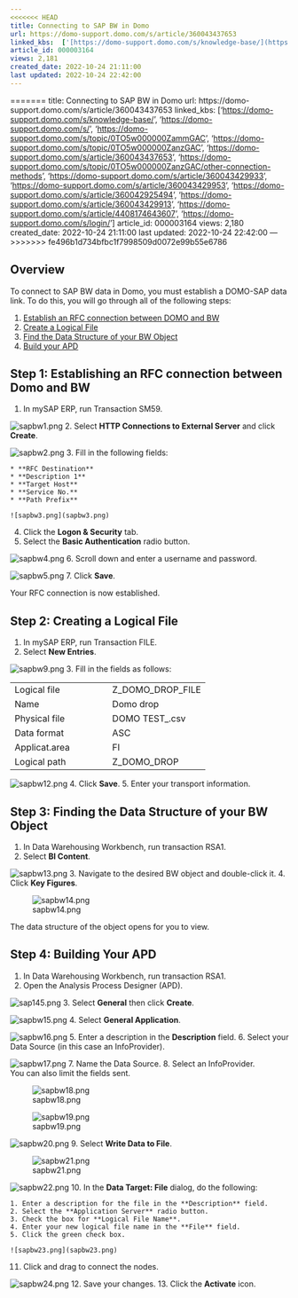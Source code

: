 ```yaml
---
<<<<<<< HEAD
title: Connecting to SAP BW in Domo
url: https://domo-support.domo.com/s/article/360043437653
linked_kbs:  ['[https://domo-support.domo.com/s/knowledge-base/](https://domo-support.domo.com/s/knowledge-base/)', '[https://domo-support.domo.com/s/](https://domo-support.domo.com/s/)', '[https://domo-support.domo.com/s/topic/0TO5w000000ZammGAC](https://domo-support.domo.com/s/topic/0TO5w000000ZammGAC)', '[https://domo-support.domo.com/s/topic/0TO5w000000ZanzGAC](https://domo-support.domo.com/s/topic/0TO5w000000ZanzGAC)', '[https://domo-support.domo.com/s/article/360043437653](https://domo-support.domo.com/s/article/360043437653)', '[https://domo-support.domo.com/s/topic/0TO5w000000ZanzGAC/other-connection-methods](https://domo-support.domo.com/s/topic/0TO5w000000ZanzGAC/other-connection-methods)', '[https://domo-support.domo.com/s/article/360043429933](https://domo-support.domo.com/s/article/360043429933)', '[https://domo-support.domo.com/s/article/360043429953](https://domo-support.domo.com/s/article/360043429953)', '[https://domo-support.domo.com/s/article/360042925494](https://domo-support.domo.com/s/article/360042925494)', '[https://domo-support.domo.com/s/article/360043429913](https://domo-support.domo.com/s/article/360043429913)', '[https://domo-support.domo.com/s/article/4408174643607](https://domo-support.domo.com/s/article/4408174643607)', '[https://domo-support.domo.com/s/login/](https://domo-support.domo.com/s/login/)']
article_id: 000003164
views: 2,181
created_date: 2022-10-24 21:11:00
last updated: 2022-10-24 22:42:00
---
```

=======
title: Connecting to SAP BW in Domo
url: https://domo-support.domo.com/s/article/360043437653
linked_kbs:  ['[https://domo-support.domo.com/s/knowledge-base/](https://domo-support.domo.com/s/knowledge-base/)', '[https://domo-support.domo.com/s/](https://domo-support.domo.com/s/)', '[https://domo-support.domo.com/s/topic/0TO5w000000ZammGAC](https://domo-support.domo.com/s/topic/0TO5w000000ZammGAC)', '[https://domo-support.domo.com/s/topic/0TO5w000000ZanzGAC](https://domo-support.domo.com/s/topic/0TO5w000000ZanzGAC)', '[https://domo-support.domo.com/s/article/360043437653](https://domo-support.domo.com/s/article/360043437653)', '[https://domo-support.domo.com/s/topic/0TO5w000000ZanzGAC/other-connection-methods](https://domo-support.domo.com/s/topic/0TO5w000000ZanzGAC/other-connection-methods)', '[https://domo-support.domo.com/s/article/360043429933](https://domo-support.domo.com/s/article/360043429933)', '[https://domo-support.domo.com/s/article/360043429953](https://domo-support.domo.com/s/article/360043429953)', '[https://domo-support.domo.com/s/article/360042925494](https://domo-support.domo.com/s/article/360042925494)', '[https://domo-support.domo.com/s/article/360043429913](https://domo-support.domo.com/s/article/360043429913)', '[https://domo-support.domo.com/s/article/4408174643607](https://domo-support.domo.com/s/article/4408174643607)', '[https://domo-support.domo.com/s/login/](https://domo-support.domo.com/s/login/)']
article_id: 000003164
views: 2,180
created_date: 2022-10-24 21:11:00
last updated: 2022-10-24 22:42:00
---
>>>>>>> fe496b1d734bfbc1f7998509d0072e99b55e6786



Overview
--------


To connect to SAP BW data in Domo, you must establish a DOMO-SAP data link. To do this, you will go through all of the following steps:


1. [Establish an RFC connection between DOMO and BW](#h_a2635c0d-ff35-4b30-bf47-ee85a8733104 "SAP BW Connector")
2. [Create a Logical File](#h_dcb3c085-e171-4d5d-b6e2-deed0188d285 "SAP BW Connector")
3. [Find the Data Structure of your BW Object](#h_69801cf8-6231-4453-93f1-4259332b6b5f "SAP BW Connector")
4. [Build your APD](#h_2a5ec744-50f8-4a9b-8bed-0e274093b27f "SAP BW Connector")


Step 1: Establishing an RFC connection between Domo and BW
----------------------------------------------------------


1. In mySAP ERP, run Transaction SM59.  
   
![sapbw1.png](sapbw1.png)
2. Select **HTTP Connections to External Server** and click **Create**.  
   
![sapbw2.png](sapbw2.png)
3. Fill in the following fields: 


	* **RFC Destination**
	* **Description 1**
	* **Target Host**
	* **Service No.**
	* **Path Prefix**  
	   
	![sapbw3.png](sapbw3.png)
4. Click the **Logon & Security** tab.
5. Select the **Basic Authentication** radio button.  
   
![sapbw4.png](sapbw4.png)
6. Scroll down and enter a username and password.  
   
![sapbw5.png](sapbw5.png)
7. Click **Save**.


Your RFC connection is now established.


Step 2: Creating a Logical File
-------------------------------


1. In mySAP ERP, run Transaction FILE.
2. Select **New Entries**.  
   
![sapbw9.png](sapbw9.png)
3. Fill in the fields as follows:



|  |  |
| --- | --- |
| Logical file | Z\_DOMO\_DROP\_FILE |
| Name | Domo drop |
| Physical file | DOMO TEST<YEAR><MONTH><DATE>\_<HOUR><MINUTE><SECOND>.csv |
| Data format | ASC |
| Applicat.area | FI |
| Logical path | Z\_DOMO\_DROP |

  
![sapbw12.png](sapbw12.png)
4. Click **Save**.
5. Enter your transport information.


Step 3: Finding the Data Structure of your BW Object
----------------------------------------------------


1. In Data Warehousing Workbench, run transaction RSA1.
2. Select **BI Content**.  
   
![sapbw13.png](sapbw13.png)
3. Navigate to the desired BW object and double-click it.
4. Click **Key Figures**.  
   
![sapbw14.png](sapbw14.png)


The data structure of the object opens for you to view.


Step 4: Building Your APD
-------------------------


1. In Data Warehousing Workbench, run transaction RSA1.
2. Open the Analysis Process Designer (APD).  
   
![sap145.png](sap145.png)
3. Select **General** then click **Create**.  
   
![sapbw15.png](sapbw15.png)
4. Select **General Application**.  
   
![sapbw16.png](sapbw16.png)
5. Enter a description in the **Description** field.
6. Select your Data Source (in this case an InfoProvider).  
   
![sapbw17.png](sapbw17.png)
7. Name the Data Source.
8. Select an InfoProvider.  
 You can also limit the fields sent.  
   
![sapbw18.png](sapbw18.png)  
   
   
![sapbw19.png](sapbw19.png)  
   
   
![sapbw20.png](sapbw20.png)
9. Select **Write Data to File**.  
   
![sapbw21.png](sapbw21.png)  
   
![sapbw22.png](sapbw22.png)
10. In the **Data Target: File** dialog, do the following:


	1. Enter a description for the file in the **Description** field.
	2. Select the **Application Server** radio button.
	3. Check the box for **Logical File Name**.
	4. Enter your new logical file name in the **File** field.
	5. Click the green check box.  
	   
	![sapbw23.png](sapbw23.png)
11. Click and drag to connect the nodes.  
   
![sapbw24.png](sapbw24.png)
12. Save your changes.
13. Click the **Activate** icon.
